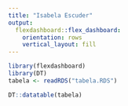 ---
title: "Isabela Escuder"
output: 
  flexdashboard::flex_dashboard:
    orientation: rows
    vertical_layout: fill
---

```{r setup, include=FALSE}
library(flexdashboard)
library(DT)
tabela <- readRDS("tabela.RDS")
```


```{r}
DT::datatable(tabela)

```

